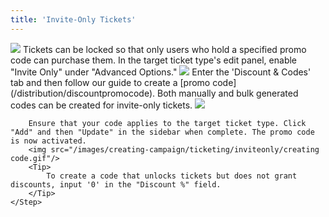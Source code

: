 ```yaml
---
title: 'Invite-Only Tickets'
---
```


<img src="/images/creating-campaign/ticketing/inviteonly/using code tix.gif"/>
Tickets can be locked so that only users who hold a specified promo code can purchase them.

<Steps>
    <Step title="Enable 'Invite Only'">
        In the target ticket type's edit panel, enable "Invite Only" under "Advanced Options."
            <img src="/images/creating-campaign/ticketing/inviteonly/invite only toggle.png"/>
    </Step>
    <Step title="Create promo code">
        Enter the 'Discount & Codes' tab and then follow our guide to create a [promo code](/distribution/discountpromocode). Both manually and bulk generated codes can be created for invite-only tickets.
        <img src="/images/creating-campaign/ticketing/inviteonly/disc code tab.png"/>
        
        Ensure that your code applies to the target ticket type. Click "Add" and then "Update" in the sidebar when complete. The promo code is now activated.
        <img src="/images/creating-campaign/ticketing/inviteonly/creating code.gif"/>
        <Tip>
            To create a code that unlocks tickets but does not grant discounts, input '0' in the "Discount %" field.
        </Tip>
    </Step>
</Steps>